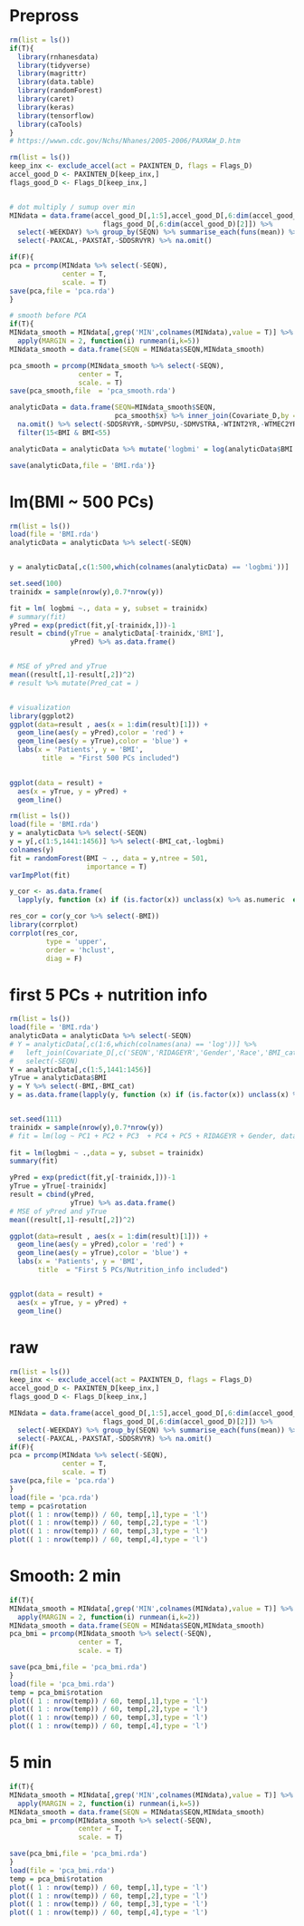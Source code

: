# Prepross
```r
rm(list = ls())
if(T){
  library(rnhanesdata)
  library(tidyverse)
  library(magrittr)
  library(data.table)
  library(randomForest)
  library(caret)
  library(keras)
  library(tensorflow)
  library(caTools)
}
# https://wwwn.cdc.gov/Nchs/Nhanes/2005-2006/PAXRAW_D.htm
```


```r
rm(list = ls())
keep_inx <- exclude_accel(act = PAXINTEN_D, flags = Flags_D)
accel_good_D <- PAXINTEN_D[keep_inx,] 
flags_good_D <- Flags_D[keep_inx,]


# dot multiply / sumup over min
MINdata = data.frame(accel_good_D[,1:5],accel_good_D[,6:dim(accel_good_D)[2]] *
                       flags_good_D[,6:dim(accel_good_D)[2]]) %>% 
  select(-WEEKDAY) %>% group_by(SEQN) %>% summarise_each(funs(mean)) %>% as.data.frame() %>%
  select(-PAXCAL,-PAXSTAT,-SDDSRVYR) %>% na.omit()

if(F){
pca = prcomp(MINdata %>% select(-SEQN),
             center = T,
             scale. = T)
save(pca,file = 'pca.rda')
}

# smooth before PCA
if(T){
MINdata_smooth = MINdata[,grep('MIN',colnames(MINdata),value = T)] %>%
  apply(MARGIN = 2, function(i) runmean(i,k=5))
MINdata_smooth = data.frame(SEQN = MINdata$SEQN,MINdata_smooth)

pca_smooth = prcomp(MINdata_smooth %>% select(-SEQN),
                 center = T,
                 scale. = T)
save(pca_smooth,file  = 'pca_smooth.rda')

analyticData = data.frame(SEQN=MINdata_smooth$SEQN,
                          pca_smooth$x) %>% inner_join(Covariate_D,by = 'SEQN') %>% 
  na.omit() %>% select(-SDDSRVYR,-SDMVPSU,-SDMVSTRA,-WTINT2YR,-WTMEC2YR,-RIDAGEMN,-RIDAGEEX)%>%
  filter(15<BMI & BMI<55)

analyticData = analyticData %>% mutate('logbmi' = log(analyticData$BMI +1))

save(analyticData,file = 'BMI.rda')}

```

# lm(BMI ~ 500 PCs)
```r
rm(list = ls())
load(file = 'BMI.rda')
analyticData = analyticData %>% select(-SEQN)


y = analyticData[,c(1:500,which(colnames(analyticData) == 'logbmi'))]

set.seed(100)
trainidx = sample(nrow(y),0.7*nrow(y))

fit = lm( logbmi ~., data = y, subset = trainidx)
# summary(fit)
yPred = exp(predict(fit,y[-trainidx,]))-1
result = cbind(yTrue = analyticData[-trainidx,'BMI'],
               yPred) %>% as.data.frame()


# MSE of yPred and yTrue
mean((result[,1]-result[,2])^2)
# result %>% mutate(Pred_cat = )


# visualization
library(ggplot2)
ggplot(data=result , aes(x = 1:dim(result)[1])) + 
  geom_line(aes(y = yPred),color = 'red') + 
  geom_line(aes(y = yTrue),color = 'blue') + 
  labs(x = 'Patients', y = 'BMI',
        title  = "First 500 PCs included")
  

ggplot(data = result) + 
  aes(x = yTrue, y = yPred) +
  geom_line()
```


```r
rm(list = ls())
load(file = 'BMI.rda')
y = analyticData %>% select(-SEQN)
y = y[,c(1:5,1441:1456)] %>% select(-BMI_cat,-logbmi)
colnames(y)
fit = randomForest(BMI ~ ., data = y,ntree = 501,
                   importance = T)
varImpPlot(fit)

y_cor <- as.data.frame(
  lapply(y, function (x) if (is.factor(x)) unclass(x) %>% as.numeric  else x))

res_cor = cor(y_cor %>% select(-BMI))
library(corrplot)
corrplot(res_cor,
         type = 'upper',
         order = 'hclust',
         diag = F)

```


# first 5 PCs + nutrition info
```r
rm(list = ls())
load(file = 'BMI.rda')
analyticData = analyticData %>% select(-SEQN)
# Y = analyticData[,c(1:6,which(colnames(ana) == 'log'))] %>% 
#   left_join(Covariate_D[,c('SEQN','RIDAGEYR','Gender','Race','BMI_cat')],by = 'SEQN') %>%
#   select(-SEQN)
Y = analyticData[,c(1:5,1441:1456)]
yTrue = analyticData$BMI
y = Y %>% select(-BMI,-BMI_cat)
y = as.data.frame(lapply(y, function (x) if (is.factor(x)) unclass(x) %>% as.factor() else x))


set.seed(111)
trainidx = sample(nrow(y),0.7*nrow(y))
# fit = lm(log ~ PC1 + PC2 + PC3  + PC4 + PC5 + RIDAGEYR + Gender, data = ysub, subset = trainidx)
 
fit = lm(logbmi ~ .,data = y, subset = trainidx)
summary(fit)

yPred = exp(predict(fit,y[-trainidx,]))-1
yTrue = yTrue[-trainidx]
result = cbind(yPred,
               yTrue) %>% as.data.frame()
# MSE of yPred and yTrue
mean((result[,1]-result[,2])^2)

ggplot(data=result , aes(x = 1:dim(result)[1])) + 
  geom_line(aes(y = yPred),color = 'red') + 
  geom_line(aes(y = yTrue),color = 'blue') +
  labs(x = 'Patients', y = 'BMI',
       title  = "First 5 PCs/Nutrition_info included")


ggplot(data = result) + 
  aes(x = yTrue, y = yPred) +
  geom_line()

```

# raw
```r
rm(list = ls())
keep_inx <- exclude_accel(act = PAXINTEN_D, flags = Flags_D)
accel_good_D <- PAXINTEN_D[keep_inx,] 
flags_good_D <- Flags_D[keep_inx,]

MINdata = data.frame(accel_good_D[,1:5],accel_good_D[,6:dim(accel_good_D)[2]] *
                       flags_good_D[,6:dim(accel_good_D)[2]]) %>% 
  select(-WEEKDAY) %>% group_by(SEQN) %>% summarise_each(funs(mean)) %>% as.data.frame() %>%
  select(-PAXCAL,-PAXSTAT,-SDDSRVYR) %>% na.omit()
if(F){
pca = prcomp(MINdata %>% select(-SEQN),
             center = T,
             scale. = T)
save(pca,file = 'pca.rda')
}
load(file = 'pca.rda')
temp = pca$rotation
plot(( 1 : nrow(temp)) / 60, temp[,1],type = 'l')
plot(( 1 : nrow(temp)) / 60, temp[,2],type = 'l')
plot(( 1 : nrow(temp)) / 60, temp[,3],type = 'l')
plot(( 1 : nrow(temp)) / 60, temp[,4],type = 'l')
```

# Smooth: 2 min
```r
if(T){
MINdata_smooth = MINdata[,grep('MIN',colnames(MINdata),value = T)] %>%
  apply(MARGIN = 2, function(i) runmean(i,k=2))
MINdata_smooth = data.frame(SEQN = MINdata$SEQN,MINdata_smooth)
pca_bmi = prcomp(MINdata_smooth %>% select(-SEQN),
                 center = T,
                 scale. = T)

save(pca_bmi,file = 'pca_bmi.rda')
}
load(file = 'pca_bmi.rda')
temp = pca_bmi$rotation
plot(( 1 : nrow(temp)) / 60, temp[,1],type = 'l')
plot(( 1 : nrow(temp)) / 60, temp[,2],type = 'l')
plot(( 1 : nrow(temp)) / 60, temp[,3],type = 'l')
plot(( 1 : nrow(temp)) / 60, temp[,4],type = 'l')
```


# 5 min
```r
if(T){
MINdata_smooth = MINdata[,grep('MIN',colnames(MINdata),value = T)] %>%
  apply(MARGIN = 2, function(i) runmean(i,k=5))
MINdata_smooth = data.frame(SEQN = MINdata$SEQN,MINdata_smooth)
pca_bmi = prcomp(MINdata_smooth %>% select(-SEQN),
                 center = T,
                 scale. = T)

save(pca_bmi,file = 'pca_bmi.rda')
}
load(file = 'pca_bmi.rda')
temp = pca_bmi$rotation
plot(( 1 : nrow(temp)) / 60, temp[,1],type = 'l')
plot(( 1 : nrow(temp)) / 60, temp[,2],type = 'l')
plot(( 1 : nrow(temp)) / 60, temp[,3],type = 'l')
plot(( 1 : nrow(temp)) / 60, temp[,4],type = 'l')
```

